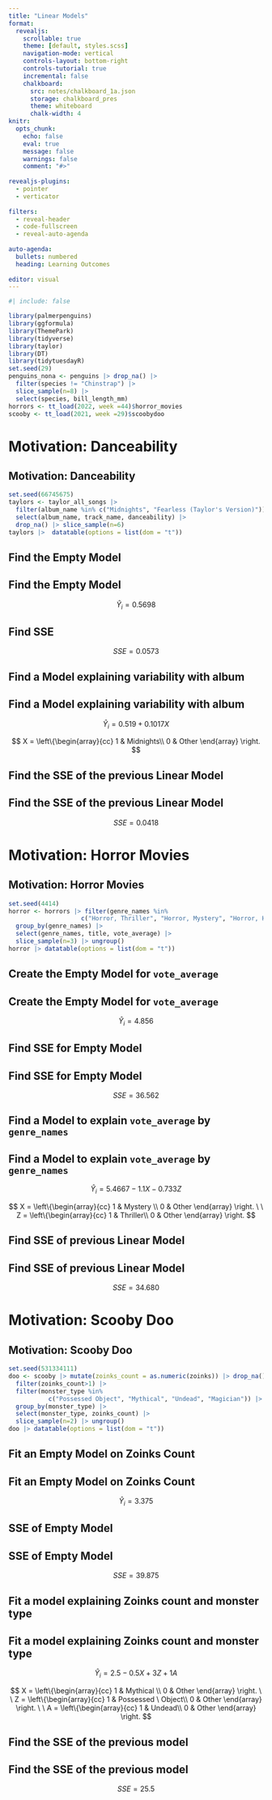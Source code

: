 ```yaml
---
title: "Linear Models"
format:
  revealjs:
    scrollable: true
    theme: [default, styles.scss]
    navigation-mode: vertical
    controls-layout: bottom-right
    controls-tutorial: true
    incremental: false 
    chalkboard:
      src: notes/chalkboard_1a.json
      storage: chalkboard_pres
      theme: whiteboard
      chalk-width: 4
knitr:
  opts_chunk: 
    echo: false
    eval: true
    message: false
    warnings: false
    comment: "#>" 
    
revealjs-plugins:
  - pointer
  - verticator
  
filters: 
  - reveal-header
  - code-fullscreen
  - reveal-auto-agenda
  
auto-agenda:
  bullets: numbered
  heading: Learning Outcomes
  
editor: visual
---
```


```r
#| include: false

library(palmerpenguins)
library(ggformula)
library(ThemePark)
library(tidyverse)
library(taylor)
library(DT)
library(tidytuesdayR)
set.seed(29)
penguins_nona <- penguins |> drop_na() |> 
  filter(species != "Chinstrap") |> 
  slice_sample(n=8) |>
  select(species, bill_length_mm)
horrors <- tt_load(2022, week =44)$horror_movies
scooby <- tt_load(2021, week =29)$scoobydoo
```

# Motivation: Danceability

## Motivation: Danceability

```r
set.seed(66745675)
taylors <- taylor_all_songs |>
  filter(album_name %in% c("Midnights", "Fearless (Taylor's Version)")) |>
  select(album_name, track_name, danceability) |>
  drop_na() |> slice_sample(n=6) 
taylors |>  datatable(options = list(dom = "t"))
```

## Find the Empty Model

## Find the Empty Model

$$
\hat Y_i = 0.5698
$$

## Find SSE

$$
SSE = 0.0573
$$

## Find a Model explaining variability with album

## Find a Model explaining variability with album

$$
\hat Y_i = 0.519 + 0.1017 X
$$

$$
X = \left\{\begin{array}{cc}
1 & Midnights\\
0 & Other
\end{array}
\right.
$$

## Find the SSE of the previous Linear Model

## Find the SSE of the previous Linear Model

$$
SSE  = 0.0418
$$

# Motivation: Horror Movies

## Motivation: Horror Movies

```r
set.seed(4414)
horror <- horrors |> filter(genre_names %in% 
                    c("Horror, Thriller", "Horror, Mystery", "Horror, Horror")) |> 
  group_by(genre_names) |> 
  select(genre_names, title, vote_average) |>
  slice_sample(n=3) |> ungroup()
horror |> datatable(options = list(dom = "t"))
```

## Create the Empty Model for `vote_average`

## Create the Empty Model for `vote_average`

$$
\hat Y_i = 4.856
$$

## Find SSE for Empty Model

## Find SSE for Empty Model

$$
SSE = 36.562
$$

## Find a Model to explain `vote_average` by `genre_names`

## Find a Model to explain `vote_average` by `genre_names`

$$
\hat Y_i = 5.4667 -1.1 X - 0.733 Z  
$$

$$
X = \left\{\begin{array}{cc}
1 & Mystery \\
0 & Other
\end{array}
\right.
\ \ 
Z = \left\{\begin{array}{cc}
1 & Thriller\\
0 & Other
\end{array}
\right.
$$

## Find SSE of previous Linear Model

## Find SSE of previous Linear Model

$$
SSE = 34.680
$$

# Motivation: Scooby Doo

## Motivation: Scooby Doo

```r
set.seed(531334111)
doo <- scooby |> mutate(zoinks_count = as.numeric(zoinks)) |> drop_na() |>
  filter(zoinks_count>1) |> 
  filter(monster_type %in% 
           c("Possessed Object", "Mythical", "Undead", "Magician")) |>
  group_by(monster_type) |> 
  select(monster_type, zoinks_count) |> 
  slice_sample(n=2) |> ungroup()
doo |> datatable(options = list(dom = "t"))
```

## Fit an Empty Model on Zoinks Count

## Fit an Empty Model on Zoinks Count

$$
\hat Y_i = 3.375
$$

## SSE of Empty Model

## SSE of Empty Model

$$
SSE = 39.875
$$

## Fit a model explaining Zoinks count and monster type

## Fit a model explaining Zoinks count and monster type

$$
\hat Y_i = 2.5 -0.5 X +3 Z +1 A   
$$

$$
X = \left\{\begin{array}{cc}
1 & Mythical \\
0 & Other
\end{array}
\right.
\ \ 
Z = \left\{\begin{array}{cc}
1 & Possessed \ Object\\
0 & Other
\end{array}
\right.
\ \
A = \left\{\begin{array}{cc}
1 & Undead\\
0 & Other
\end{array}
\right.
$$

## Find the SSE of the previous model

## Find the SSE of the previous model

$$
SSE = 25.5
$$

